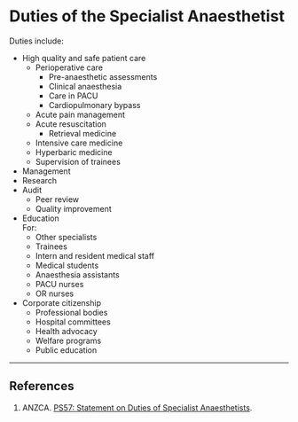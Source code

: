 # Duties of the Specialist Anaesthetist


Duties include:

* High quality and safe patient care
	* Perioperative care
		* Pre-anaesthetic assessments
		* Clinical anaesthesia
		* Care in PACU
		* Cardiopulmonary bypass
	* Acute pain management
	* Acute resuscitation
		* Retrieval medicine
	* Intensive care medicine
	* Hyperbaric medicine
	* Supervision of trainees
* Management
* Research
* Audit
	* Peer review
	* Quality improvement
* Education  
For:
	* Other specialists
	* Trainees
	* Intern and resident medical staff
	* Medical students
	* Anaesthesia assistants
	* PACU nurses
	* OR nurses
* Corporate citizenship
	* Professional bodies
	* Hospital committees
	* Health advocacy
	* Welfare programs
	* Public education

---

## References

1. ANZCA. [PS57: Statement on Duties of Specialist Anaesthetists](http://www.anzca.edu.au/Documents/ps57-2014-statement-on-duties-of-specialist-anaest.pdf).